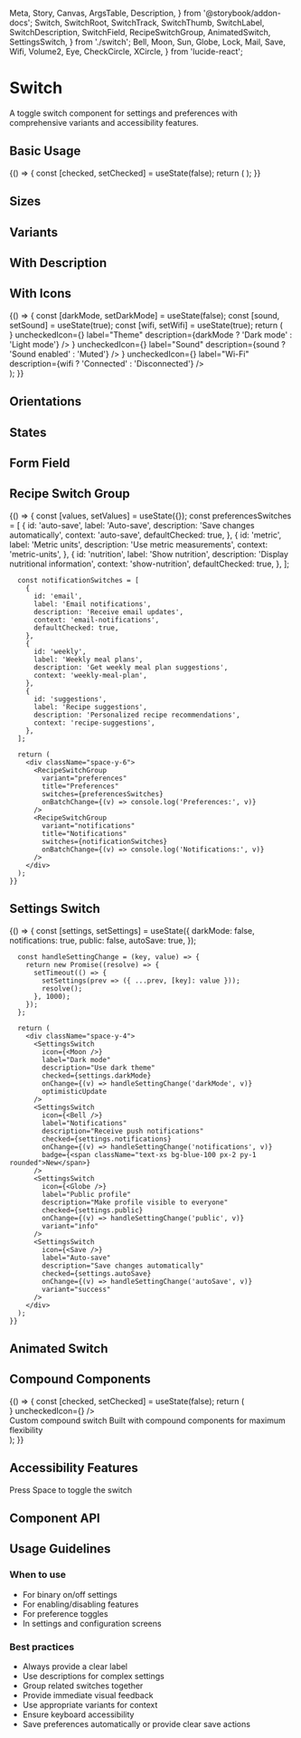   Meta,
  Story,
  Canvas,
  ArgsTable,
  Description,
} from '@storybook/addon-docs';
  Switch,
  SwitchRoot,
  SwitchTrack,
  SwitchThumb,
  SwitchLabel,
  SwitchDescription,
  SwitchField,
  RecipeSwitchGroup,
  AnimatedSwitch,
  SettingsSwitch,
} from './switch';
  Bell,
  Moon,
  Sun,
  Globe,
  Lock,
  Mail,
  Save,
  Wifi,
  Volume2,
  Eye,
  CheckCircle,
  XCircle,
} from 'lucide-react';

<Meta title="Components/Switch" component={Switch} />

# Switch

A toggle switch component for settings and preferences with comprehensive variants and accessibility features.

## Basic Usage

<Canvas>
  <Story name="Default">
    {() => {
      const [checked, setChecked] = useState(false);
      return (
        <Switch
          checked={checked}
          onCheckedChange={setChecked}
          label="Enable notifications"
        />
      );
    }}
  </Story>
</Canvas>

## Sizes

<Canvas>
  <Story name="Sizes">
    <div className="space-y-4">
      <Switch size="sm" label="Small switch" defaultChecked />
      <Switch size="md" label="Medium switch (default)" defaultChecked />
      <Switch size="lg" label="Large switch" defaultChecked />
      <Switch size="xl" label="Extra large switch" defaultChecked />
    </div>
  </Story>
</Canvas>

## Variants

<Canvas>
  <Story name="Variants">
    <div className="space-y-4">
      <Switch variant="default" label="Default variant" defaultChecked />
      <Switch variant="success" label="Success variant" defaultChecked />
      <Switch variant="warning" label="Warning variant" defaultChecked />
      <Switch variant="danger" label="Danger variant" defaultChecked />
      <Switch variant="info" label="Info variant" defaultChecked />
      <Switch variant="subtle" label="Subtle variant" defaultChecked />
    </div>
  </Story>
</Canvas>

## With Description

<Canvas>
  <Story name="With Description">
    <div className="space-y-4">
      <Switch
        label="Auto-save"
        description="Automatically save your changes as you type"
        defaultChecked
      />
      <Switch
        label="Dark mode"
        description="Switch between light and dark themes"
      />
      <Switch
        label="Public profile"
        description="Make your profile visible to other users"
        variant="info"
      />
    </div>
  </Story>
</Canvas>

## With Icons

<Canvas>
  <Story name="With Icons">
    {() => {
      const [darkMode, setDarkMode] = useState(false);
      const [sound, setSound] = useState(true);
      const [wifi, setWifi] = useState(true);
      return (
        <div className="space-y-4">
          <Switch
            checked={darkMode}
            onCheckedChange={setDarkMode}
            checkedIcon={<Moon className="h-3 w-3" />}
            uncheckedIcon={<Sun className="h-3 w-3" />}
            label="Theme"
            description={darkMode ? 'Dark mode' : 'Light mode'}
          />
          <Switch
            checked={sound}
            onCheckedChange={setSound}
            checkedIcon={<Volume2 className="h-3 w-3" />}
            uncheckedIcon={<Volume2 className="h-3 w-3 opacity-50" />}
            label="Sound"
            description={sound ? 'Sound enabled' : 'Muted'}
          />
          <Switch
            checked={wifi}
            onCheckedChange={setWifi}
            checkedIcon={<Wifi className="h-3 w-3" />}
            uncheckedIcon={<Wifi className="h-3 w-3 opacity-50" />}
            label="Wi-Fi"
            description={wifi ? 'Connected' : 'Disconnected'}
          />
        </div>
      );
    }}
  </Story>
</Canvas>

## Orientations

<Canvas>
  <Story name="Orientations">
    <div className="space-y-6">
      <Switch
        orientation="horizontal"
        label="Horizontal (default)"
        description="Label and description on the right"
        defaultChecked
      />
      <Switch
        orientation="vertical"
        label="Vertical"
        description="Label and description below"
        defaultChecked
      />
      <Switch
        orientation="reverse-horizontal"
        label="Reverse horizontal"
        description="Label and description on the left"
        defaultChecked
      />
      <Switch
        orientation="reverse-vertical"
        label="Reverse vertical"
        description="Label and description above"
        defaultChecked
      />
    </div>
  </Story>
</Canvas>

## States

<Canvas>
  <Story name="States">
    <div className="space-y-4">
      <Switch label="Enabled switch" />
      <Switch label="Disabled switch" disabled />
      <Switch label="Disabled checked" disabled defaultChecked />
      <Switch label="Loading switch" loading />
      <Switch label="Required switch" required />
      <Switch
        label="With error"
        error="This field is required"
        description="Please enable this option"
      />
    </div>
  </Story>
</Canvas>

## Form Field

<Canvas>
  <Story name="Form Field">
    <div className="space-y-4">
      <SwitchField
        label="Terms and conditions"
        helperText="You must accept the terms to continue"
        required
      />
      <SwitchField
        label="Marketing emails"
        helperText="Receive updates about new recipes and features"
        defaultChecked
      />
      <SwitchField
        label="Privacy settings"
        error="Please review your privacy settings"
        helperText="Control who can see your recipes"
      />
    </div>
  </Story>
</Canvas>

## Recipe Switch Group

<Canvas>
  <Story name="Recipe Switch Group">
    {() => {
      const [values, setValues] = useState({});
      const preferencesSwitches = [
        {
          id: 'auto-save',
          label: 'Auto-save',
          description: 'Save changes automatically',
          context: 'auto-save',
          defaultChecked: true,
        },
        {
          id: 'metric',
          label: 'Metric units',
          description: 'Use metric measurements',
          context: 'metric-units',
        },
        {
          id: 'nutrition',
          label: 'Show nutrition',
          description: 'Display nutritional information',
          context: 'show-nutrition',
          defaultChecked: true,
        },
      ];

      const notificationSwitches = [
        {
          id: 'email',
          label: 'Email notifications',
          description: 'Receive email updates',
          context: 'email-notifications',
          defaultChecked: true,
        },
        {
          id: 'weekly',
          label: 'Weekly meal plans',
          description: 'Get weekly meal plan suggestions',
          context: 'weekly-meal-plan',
        },
        {
          id: 'suggestions',
          label: 'Recipe suggestions',
          description: 'Personalized recipe recommendations',
          context: 'recipe-suggestions',
        },
      ];

      return (
        <div className="space-y-6">
          <RecipeSwitchGroup
            variant="preferences"
            title="Preferences"
            switches={preferencesSwitches}
            onBatchChange={(v) => console.log('Preferences:', v)}
          />
          <RecipeSwitchGroup
            variant="notifications"
            title="Notifications"
            switches={notificationSwitches}
            onBatchChange={(v) => console.log('Notifications:', v)}
          />
        </div>
      );
    }}

  </Story>
</Canvas>

## Settings Switch

<Canvas>
  <Story name="Settings Switch">
    {() => {
      const [settings, setSettings] = useState({
        darkMode: false,
        notifications: true,
        public: false,
        autoSave: true,
      });

      const handleSettingChange = (key, value) => {
        return new Promise((resolve) => {
          setTimeout(() => {
            setSettings(prev => ({ ...prev, [key]: value }));
            resolve();
          }, 1000);
        });
      };

      return (
        <div className="space-y-4">
          <SettingsSwitch
            icon={<Moon />}
            label="Dark mode"
            description="Use dark theme"
            checked={settings.darkMode}
            onChange={(v) => handleSettingChange('darkMode', v)}
            optimisticUpdate
          />
          <SettingsSwitch
            icon={<Bell />}
            label="Notifications"
            description="Receive push notifications"
            checked={settings.notifications}
            onChange={(v) => handleSettingChange('notifications', v)}
            badge={<span className="text-xs bg-blue-100 px-2 py-1 rounded">New</span>}
          />
          <SettingsSwitch
            icon={<Globe />}
            label="Public profile"
            description="Make profile visible to everyone"
            checked={settings.public}
            onChange={(v) => handleSettingChange('public', v)}
            variant="info"
          />
          <SettingsSwitch
            icon={<Save />}
            label="Auto-save"
            description="Save changes automatically"
            checked={settings.autoSave}
            onChange={(v) => handleSettingChange('autoSave', v)}
            variant="success"
          />
        </div>
      );
    }}

  </Story>
</Canvas>

## Animated Switch

<Canvas>
  <Story name="Animated Switch">
    <div className="space-y-4">
      <AnimatedSwitch
        label="Slide animation (default)"
        animationType="slide"
        animationDuration={200}
        defaultChecked
      />
      <AnimatedSwitch
        label="Fade animation"
        animationType="fade"
        animationDuration={300}
        defaultChecked
      />
      <AnimatedSwitch
        label="Scale animation"
        animationType="scale"
        animationDuration={150}
        defaultChecked
      />
    </div>
  </Story>
</Canvas>

## Compound Components

<Canvas>
  <Story name="Compound Components">
    {() => {
      const [checked, setChecked] = useState(false);
      return (
        <div className="space-y-6">
          <SwitchRoot
            checked={checked}
            onCheckedChange={setChecked}
            className="flex items-center gap-4 rounded-lg border p-4"
          >
            <SwitchTrack size="lg" variant="success">
              <SwitchThumb
                size="lg"
                checkedIcon={<CheckCircle className="h-4 w-4 text-green-600" />}
                uncheckedIcon={<XCircle className="h-4 w-4 text-gray-400" />}
              />
            </SwitchTrack>
            <div className="flex-1">
              <SwitchLabel size="lg" className="block font-semibold">
                Custom compound switch
              </SwitchLabel>
              <SwitchDescription size="lg" className="mt-1">
                Built with compound components for maximum flexibility
              </SwitchDescription>
            </div>
          </SwitchRoot>
        </div>
      );
    }}
  </Story>
</Canvas>

## Accessibility Features

<Canvas>
  <Story name="Accessibility">
    <div className="space-y-4">
      <Switch
        label="Screen reader friendly"
        description="Includes proper ARIA attributes"
        aria-label="Enable screen reader support"
        defaultChecked
      />
      <Switch
        label="Keyboard navigation"
        description="Fully keyboard accessible"
        aria-describedby="keyboard-help"
      />
      <div id="keyboard-help" className="mt-2 text-sm text-gray-600">
        Press Space to toggle the switch
      </div>
    </div>
  </Story>
</Canvas>

## Component API

<ArgsTable of={Switch} />

## Usage Guidelines

### When to use

- For binary on/off settings
- For enabling/disabling features
- For preference toggles
- In settings and configuration screens

### Best practices

- Always provide a clear label
- Use descriptions for complex settings
- Group related switches together
- Provide immediate visual feedback
- Use appropriate variants for context
- Ensure keyboard accessibility
- Save preferences automatically or provide clear save actions
